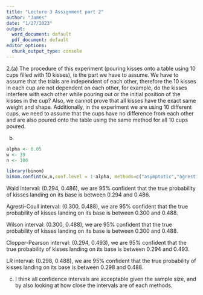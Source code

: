 ---
title: "Lecture 3 Assignment part 2"
author: "James"
date: "1/27/2023"
output:
  word_document: default
  pdf_document: default
editor_options:
  chunk_output_type: console
---
2.(a)
The procedure of this experiment (pouring kisses onto a table using 10 cups filled with 10 kisses), is the part we have to assume. We have to assume that the trials are independent of each other, therefore the 10 kisses in each cup are not dependent on each other, for example, do the kisses interfere with each other while pouring out or the initial position of the kisses in the cup? Also, we cannot prove that all kisses have the exact same weight and shape. Additionally, in the experiment we are using 10 different cups, we need to assume that the cups have no difference from each other and are also poured onto the table using the same method for all 10 cups poured.

(b)
```{r}
alpha <- 0.05
w <- 39
n <- 100

library(binom)
binom.confint(w,n,conf.level = 1-alpha, methods=c("asymptotic","agresti-coull","wilson","exact","lrt"))
```
Wald interval: (0.294, 0.486), we are 95% confident that the true probability of kisses landing on its base is between 0.294 and 0.486.

Agresti-Coull interval: (0.300, 0.488), we are 95% confident that the true probability of kisses landing on its base is between 0.300 and 0.488.

Wilson interval: (0.300, 0.488), we are 95% confident that the true probability of kisses landing on its base is between 0.300 and 0.488.

Clopper-Pearson interval: (0.294, 0.493), we are 95% confident that the true probability of kisses landing on its base is between 0.294 and 0.493.

LR interval: (0.298, 0.488), we are 95% confident that the true probability of kisses landing on its base is between 0.298 and 0.488.

(c)
I think all confidence intervals are acceptable given the sample size, and by also looking at how close the intervals are of each methods.